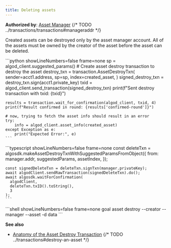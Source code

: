 ```yaml
---
title: Deleting assets
---
```



**Authorized by**: [Asset Manager](FUTURELINK)
{/* TODO ../transactions/transactions#manageraddr */}

Created assets can be destroyed only by the asset manager account. All of the assets must be owned by the creator of the asset before the asset can be deleted. 

<Tabs syncKey='lang'>
  <TabItem label='Python' icon='seti:python'>
    ```python showLineNumbers=false frame=none
    sp = algod_client.suggested_params()
	# Create asset destroy transaction to destroy the asset
	destroy_txn = transaction.AssetDestroyTxn(
	    sender=acct1.address,
	    sp=sp,
	    index=created_asset,
	)
	signed_destroy_txn = destroy_txn.sign(acct1.private_key)
	txid = algod_client.send_transaction(signed_destroy_txn)
	print(f"Sent destroy transaction with txid: {txid}")
	
	results = transaction.wait_for_confirmation(algod_client, txid, 4)
	print(f"Result confirmed in round: {results['confirmed-round']}")
	
	# now, trying to fetch the asset info should result in an error
	try:
	    info = algod_client.asset_info(created_asset)
	except Exception as e:
	    print("Expected Error:", e)
    ```
  </TabItem>
  <TabItem label='JavaScript' icon='seti:typescript'>
    ```typescript showLineNumbers=false frame=none
    const deleteTxn = algosdk.makeAssetDestroyTxnWithSuggestedParamsFromObject({
	  from: manager.addr,
	  suggestedParams,
	  assetIndex,
	});
	
	const signedDeleteTxn = deleteTxn.signTxn(manager.privateKey);
	await algodClient.sendRawTransaction(signedDeleteTxn).do();
	await algosdk.waitForConfirmation(
	  algodClient,
	  deleteTxn.txID().toString(),
	  3
	);
    ```
  </TabItem>
  <TabItem label='Goal' icon='seti:laptop'>
    ```shell showLineNumbers=false frame=none
    goal asset destroy --creator <creator-address> --manager <asset-manager-address> --asset <asset-name> -d data 
    ```
  </TabItem>
</Tabs>

**See also**

- [Anatomy of the Asset Destroy Transaction](FUTURELINK)
{/* TODO ../transactions#destroy-an-asset */}
